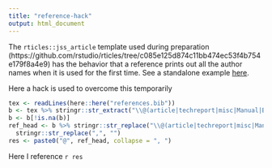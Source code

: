 ```yaml
---
title: "reference-hack"
output: html_document
---
```


The `rticles::jss_article` template used during preparation (https://github.com/rstudio/rticles/tree/c085e125d874c11bb474ec53f4b754e179f8a4e9) has the behavior that a reference prints out all the author names when it is used for the first time. See a standalone example [here](https://github.com/huizezhang-sherry/jss).

Here a hack is used to overcome this temporarily

```r
tex <- readLines(here::here("references.bib"))
b <- tex %>% stringr::str_extract("\\@(article|techreport|misc|Manual|Book)\\{.+,")
b <- b[!is.na(b)]
ref_head <- b %>% stringr::str_replace("\\@(article|techreport|misc|Manual|Book)\\{", "") %>% 
  stringr::str_replace(",", "") 
res <- paste0("@", ref_head, collapse = ", ")
```

Here I reference `r res`